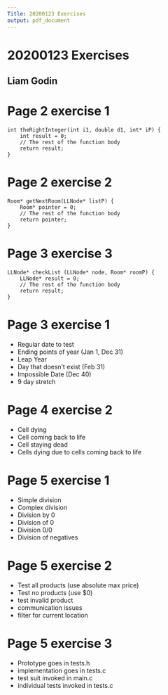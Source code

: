 ```yaml
---
Title: 20200123 Exercises
output: pdf_document
---
```

# 20200123 Exercises

## Liam Godin

# Page 2 exercise 1

	int theRightInteger(int i1, double d1, int* iP) {
		int result = 0;
		// The rest of the function body
		return result;
	}

# Page 2 exercise 2

	Room* getNextRoom(LLNode* listP) {
		Room* pointer = 0;
		// The rest of the function body
		return pointer;
	}

# Page 3 exercise 3

	LLNode* checkList (LLNode* node, Room* roomP) {
		LLNode* result = 0;
		// The rest of the function body
		return result;
	}

# Page 3 exercise 1

* Regular date to test
* Ending points of year (Jan 1, Dec 31)
* Leap Year
* Day that doesn't exist (Feb 31)
* Impossible Date (Dec 40)
* 9 day stretch

# Page 4 exercise 2

* Cell dying
* Cell coming back to life
* Cell staying dead
* Cells dying due to cells coming back to life

# Page 5 exercise 1

* Simple division
* Complex division
* Division by 0
* Division of 0
* Division 0/0
* Division of negatives

# Page 5 exercise 2 

* Test all products (use absolute max price)
* Test no products (use $0)
* test invalid product
* communication issues
* filter for current location

# Page 5 exercise 3

* Prototype goes in tests.h
* implementation goes in tests.c
* test suit invoked in main.c
* individual tests invoked in tests.c
